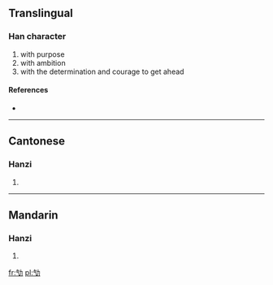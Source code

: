 ==Translingual==

===Han character===
{{Han char|rn=19|rad=力|as=04|sn=6|four=|canj=人弓大尸 (ONKS)}}

# with purpose
# with ambition
# with the determination and courage to get ahead

====References====
* {{Han ref|kx=0146.200|hdz=10367.070|uh=3515|ud=13589}}

----

==Cantonese==

===Hanzi===
{{yue-hanzi|jyut=|y=gaat1, kaau1}}

# {{defn|lang=yue|sort=力04}}

----

==Mandarin==

===Hanzi===
{{cmn-hanzi|pin=[[jí]] ([[ji2]]), [[yì]] ([[yi4]])|wg=chi<sup>2</sup>, i<sup>4</sup>}}

# {{defn|lang=cmn|sort=力04}}

[[fr:㔕]]
[[pl:㔕]]